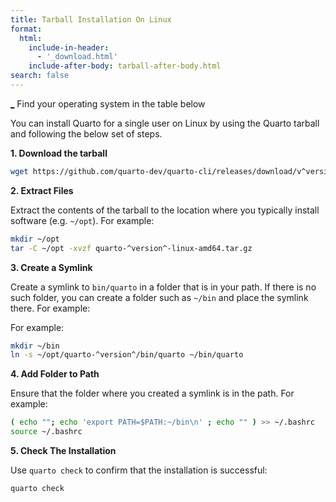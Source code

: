 ```yaml
---
title: Tarball Installation On Linux
format:
  html:
    include-in-header: 
      - '_download.html'
    include-after-body: tarball-after-body.html
search: false
---
```


::: {#download-button .download-button}
<div>

[\_](_ "Download Quarto"){#download-url .btn .btn-action .btn-action-primary}
[Find your operating system in the table below]{#download-text .hidden .download-text}

</div>
:::


You can install Quarto for a single user on Linux by using the Quarto tarball and following the below set of steps. 

**1. Download the tarball**

```.bash
wget https://github.com/quarto-dev/quarto-cli/releases/download/v^version^/quarto-^version^-linux-amd64.tar.gz
```

**2. Extract Files**

Extract the contents of the tarball to the location where you typically install software (e.g. `~/opt`). For example:

```.bash
mkdir ~/opt
tar -C ~/opt -xvzf quarto-^version^-linux-amd64.tar.gz
```

**3. Create a Symlink**

Create a symlink to `bin/quarto` in a folder that is in your path. If there is no such folder, you can create a folder such as `~/bin` and place the symlink there. For example:

For example:

```.bash
mkdir ~/bin
ln -s ~/opt/quarto-^version^/bin/quarto ~/bin/quarto
```

**4. Add Folder to Path**

Ensure that the folder where you created a symlink is in the path. For example:

```.bash
( echo ""; echo 'export PATH=$PATH:~/bin\n' ; echo "" ) >> ~/.bashrc 
source ~/.bashrc
```

**5. Check The Installation**

Use `quarto check` to confirm that the installation is successful:

```.bash
quarto check
```


